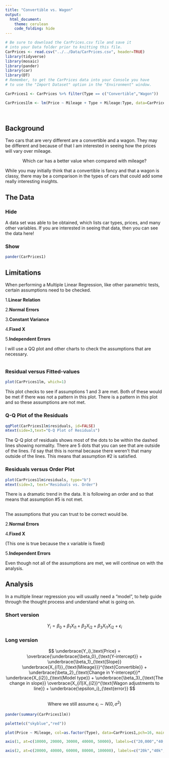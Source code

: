 ```yaml
---
title: "Convertible vs. Wagon"
output: 
  html_document:
    theme: cerulean
    code_folding: hide
---
```


```r
# Be sure to download the CarPrices.csv file and save it
# into your Data folder prior to knitting this file.
CarPrices <- read.csv("../../Data/CarPrices.csv", header=TRUE)
library(tidyverse)
library(mosaic)
library(pander)
library(car)
library(DT)
# Remember, to get the CarPrices data into your Console you have
# to use the "Import Dataset" option in the "Environment" window.
```
```r
CarPrices1 <- CarPrices %>% filter(Type == c("Convertible","Wagon"))
```

```r
CarPrices1lm <- lm(Price ~ Mileage + Type + Mileage:Type, data=CarPrices1)
```


<br>


## Background 
Two cars that are very different are a convertible and a wagon.  They may be different and because of that I am interested in seeing how the prices will vary over mileage. 

$$
\text{Which car has a better value when compared with mileage?}
$$

While you may initially think that a convertible is fancy and that a wagon is classy, there may be a comparison in the types of cars that could add some really interesting insights.  


## The Data {.tabset .tabset-pills}

### Hide
A data set was able to be obtained, which lists car types, prices, and many other variables.  If you are interested in seeing that data, then you can see the data here!


### Show
```r
pander(CarPrices1)
```

##

## Limitations {.tabset .tabset-pills}
When performing a Multiple Linear Regression, like other parametric tests, certain assumptions need to be checked.  

1.**Linear Relation **

2.**Normal Errors**

3.**Constant Variance**

4.**Fixed X**

5.**Independent Errors**

I will use a QQ plot and other charts to check the assumptions that are necessary.  
```r





```

### Residual versus Fitted-values
```r
plot(CarPrices1lm, which=1)
```


This plot checks to see if assumptions 1 and 3 are met.  Both of these would be met if there was not a pattern in this plot.  There is a pattern in this plot and so these assumptions are not met.


### Q-Q Plot of the Residuals

```r
qqPlot(CarPrices1lm$residuals, id=FALSE)
mtext(side=3,text="Q-Q Plot of Residuals")
```


The Q-Q plot of residuals shows most of the dots to be within the dashed lines showing normality.  There are 5 dots that you can see that are outside of the lines.  I'd say that this is normal because there weren't that many outside of the lines.  This means that assumption #2 is satisfied.  

### Residuals versus Order Plot

```r
plot(CarPrices1lm$residuals, type="b")
mtext(side=3, text="Residuals vs. Order")
```


There is a dramatic trend in the data.  It is following an order and so that means that assumption #5 is not met.  


##

The assumptions that you can trust to be correct would be.

2.**Normal Errors**

4.**Fixed X** 

(This one is true because the x variable is fixed)

5.**Independent Errors**

Even though not all of the assumptions are met, we will continue on with the analysis.  

## Analysis {.tabset .tabset-pills}

In a multiple linear regression you will usually need a "model", to help guide through the thought process and understand what is going on.  

### Short version

$$
Y_i = \beta_0 + \beta_1 X_{i1} + \beta_2 X_{i2} + \beta_3 X_{i1} X_{i2}  + \epsilon_i
$$


### Long version
$$
\underbrace{Y_i}_\text{Price} = \overbrace{\underbrace{\beta_0}_{\text{Y-intercept}} + \underbrace{\beta_1}_{\text{Slope}} \underbrace{X_{i1}}_{\text{Mileage}}}^{\text{Convertible}} + \underbrace{\beta_2}_{\text{Change in Y-intercept}}* \underbrace{X_{i2}}_{\text{Model type}} + \underbrace{\beta_3}_{\text{The change in slope}} \overbrace{X_{i1}X_{i2}}^{\text{Wagon adjustments to line}}  + \underbrace{\epsilon_i}_{\text{error}}
$$


##

$$
\text{Where we still assume}~\epsilon_i \sim N(0,\sigma^2)
$$

```r
pander(summary(CarPrices1lm))
```

```r
palette(c("skyblue","red"))

plot(Price ~ Mileage, col=as.factor(Type), data=CarPrices1,pch=16, main="Cost and Depreciation Comparison \n Convertible vs. Wagon", ylab="Listing Price of the Vehicle", xlab="Mileage of the Vehicle", yaxt="n", xaxt="n", xlim=c(0,50000), ylim=c(0,100000))

axis(1, at=c(10000, 20000, 30000, 40000, 50000), labels=c("20,000","40,000","60,000","40,000","50,000"), col.axis="gray55")

axis(2, at=c(20000, 40000, 60000, 80000, 100000), labels=c("20k","40k","60k","80k","100k"), col.axis="gray55", las=2)



```


